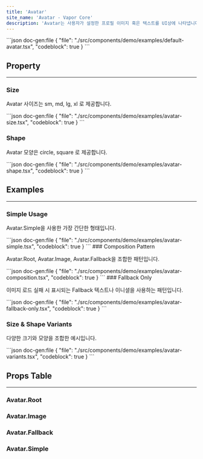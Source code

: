 ```yaml
---
title: 'Avatar'
site_name: 'Avatar - Vapor Core'
description: 'Avatar는 사용자가 설정한 프로필 이미지 혹은 텍스트를 UI상에 나타냅니다.'
---
```


<Demo name="default-avatar">
```json doc-gen:file
{
    "file": "./src/components/demo/examples/default-avatar.tsx",
    "codeblock": true
}
```
</Demo>

## Property

---

### Size

Avatar 사이즈는 sm, md, lg, xl 로 제공합니다.

<Demo name="avatar-size">
```json doc-gen:file
{
    "file": "./src/components/demo/examples/avatar-size.tsx",
    "codeblock": true
}
```
</Demo>

### Shape

Avatar 모양은 circle, square 로 제공합니다.

<Demo name="avatar-shape">
```json doc-gen:file
{
    "file": "./src/components/demo/examples/avatar-shape.tsx",
    "codeblock": true
}
```
</Demo>

## Examples

---

### Simple Usage

Avatar.Simple을 사용한 가장 간단한 형태입니다.

<Demo name="avatar-simple">
```json doc-gen:file
{
    "file": "./src/components/demo/examples/avatar-simple.tsx",
    "codeblock": true
}
```
</Demo>
### Composition Pattern

Avatar.Root, Avatar.Image, Avatar.Fallback을 조합한 패턴입니다.

<Demo name="avatar-composition">
```json doc-gen:file
{
    "file": "./src/components/demo/examples/avatar-composition.tsx",
    "codeblock": true
}
```
</Demo>
### Fallback Only

이미지 로드 실패 시 표시되는 Fallback 텍스트나 이니셜을 사용하는 패턴입니다.

<Demo name="avatar-fallback-only">
```json doc-gen:file
{
    "file": "./src/components/demo/examples/avatar-fallback-only.tsx",
    "codeblock": true
}
```
</Demo>

### Size & Shape Variants

다양한 크기와 모양을 조합한 예시입니다.

<Demo name="avatar-variants">
```json doc-gen:file
{
    "file": "./src/components/demo/examples/avatar-variants.tsx",
    "codeblock": true
}
```
</Demo>

## Props Table

---

### Avatar.Root

<NewComponentPropsTable componentName="avatar-root" />

### Avatar.Image

<NewComponentPropsTable componentName="avatar-image" />

### Avatar.Fallback

<NewComponentPropsTable componentName="avatar-fallback" />

### Avatar.Simple

<NewComponentPropsTable componentName="avatar-simple" />
